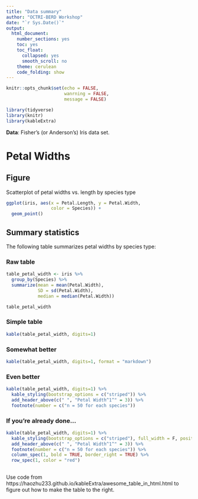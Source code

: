 ```yaml
---
title: "Data summary"
author: "OCTRI-BERD Workshop"
date: "`r Sys.Date()`"
output:
  html_document:
    number_sections: yes
    toc: yes
    toc_float:
      collapsed: yes
      smooth_scroll: no
    theme: cerulean
    code_folding: show
---
```


```r
knitr::opts_chunk$set(echo = FALSE,
                      wanrning = FALSE,
                      message = FALSE)
```


```r
library(tidyverse)
library(knitr)
library(kableExtra)
```

__Data__: Fisher's (or Anderson's) Iris data set. 

# Petal Widths

## Figure

Scatterplot of petal widths vs. length by species type

```r
ggplot(iris, aes(x = Petal.Length, y = Petal.Width, 
                 color = Species)) +
  geom_point()
```


## Summary statistics

The following table summarizes petal widths by species type:

### Raw table

```r
table_petal_width <- iris %>% 
  group_by(Species) %>% 
  summarize(mean = mean(Petal.Width),
            SD = sd(Petal.Width),
            median = median(Petal.Width))

table_petal_width
```

### Simple table


```r
kable(table_petal_width, digits=1)
```

### Somewhat better

```r
kable(table_petal_width, digits=1, format = "markdown")
```

### Even better

```r
kable(table_petal_width, digits=1) %>%
  kable_styling(bootstrap_options = c("striped")) %>%
  add_header_above(c(" ", "Petal Width^1^" = 3)) %>%
  footnote(number = c("n = 50 for each species")) 
```

### If you're already done...

```r
kable(table_petal_width, digits=1) %>%
  kable_styling(bootstrap_options = c("striped"), full_width = F, position = "float_right") %>%
  add_header_above(c(" ", "Petal Width^1^" = 3)) %>%
  footnote(number = c("n = 50 for each species")) %>% 
  column_spec(1, bold = TRUE, border_right = TRUE) %>% 
  row_spec(1, color = "red")
  
```
Use code from https://haozhu233.github.io/kableExtra/awesome_table_in_html.html to figure out how to make the table to the right.


